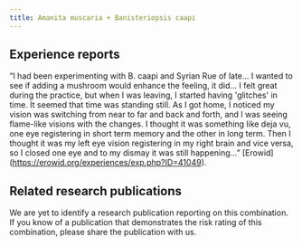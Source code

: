---
title: Amanita muscaria + Banisteriopsis caapi
---
## Experience reports

“I had been experimenting with B. caapi and Syrian Rue of late… I wanted to see if adding a mushroom would enhance the feeling, it did… I felt great during the practice, but when I was leaving, I started having 'glitches' in time. It seemed that time was standing still. As I got home, I noticed my vision was switching from near to far and back and forth, and I was seeing flame-like visions with the changes. I thought it was something like deja vu, one eye registering in short term memory and the other in long term. Then I thought it was my left eye vision registering in my right brain and vice versa, so I closed one eye and to my dismay it was still happening…” [Erowid] (https://erowid.org/experiences/exp.php?ID=41049).

## Related research publications

We are yet to identify a research publication reporting on this combination. If you know of a publication that demonstrates the risk rating of this combination, please share the publication with us.

